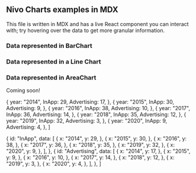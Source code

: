 
## Nivo Charts examples in MDX

This file is written in MDX and has a live React component you can interact with; try hovering over the data to get more granular information.

### Data represented in BarChart

<div id="bar" style={{ height: "40vh" }}>
  <ResponsiveBar
    data={nivoData}
    keys={["InApp", "Advertising"]}
    indexBy="year"
    colors={{ scheme: "nivo" }}
    margin={{ top: 50, right: 130, bottom: 50, left: 60 }}
    legends={[
      {
        dataFrom: "keys",
        anchor: "bottom-right",
        direction: "column",
        justify: false,
        itemsSpacing: 2,
        itemWidth: 100,
        itemHeight: 20,
        itemDirection: "left-to-right",
        itemOpacity: 0.85,
        symbolSize: 20,
        translateX: 100,
        effects: [
          {
            on: "hover",
            style: {
              itemOpacity: 1,
            },
          },
        ],
      },
    ]}
  />
</div>

### Data represented in a Line Chart

<div style={{ height: "40vh" }} id="line-chart">
<ResponsiveLine
    data={nivoLineData}
    margin={{ top: 50, right: 110, bottom: 50, left: 60 }}
    xScale={{ type: "point" }}
    yScale={{
      type: "linear",
      min: "auto",
      max: "auto",
      stacked: true,
      reverse: false,
    }}
    yFormat=" >-.2f"
    axisTop={null}
    axisRight={null}
    axisBottom={{
      orient: "bottom",
      tickSize: 5,
      tickPadding: 5,
      tickRotation: 0,
      legend: "Year",
      legendOffset: 36,
      legendPosition: "middle",
    }}
    axisLeft={{
      orient: "left",
      tickSize: 5,
      tickPadding: 5,
      tickRotation: 0,
      legend: "Spend in MM",
      legendOffset: -40,
      legendPosition: "middle",
    }}
    pointSize={10}
    pointColor={{ theme: "background" }}
    pointBorderWidth={2}
    pointLabelYOffset={-12}
    useMesh={true}
    legends={[
      {
        anchor: "bottom-right",
        direction: "column",
        justify: false,
        translateX: 100,
        translateY: 0,
        itemsSpacing: 0,
        itemDirection: "left-to-right",
        itemWidth: 80,
        itemHeight: 20,
        itemOpacity: 0.75,
        symbolSize: 12,
        symbolShape: "circle",
        symbolBorderColor: "rgba(0, 0, 0, .5)",
        effects: [
          {
            on: "hover",
            style: {
              itemBackground: "rgba(0, 0, 0, .03)",
              itemOpacity: 1,
            },
          },
        ],
      },
    ]}
  />


</div>


### Data represented in AreaChart

Coming soon!

  {
    year: "2014",
    InApp: 29,
    Advertising: 17,
  },
  {
    year: "2015",
    InApp: 30,
    Advertising: 9,
  },
  {
    year: "2016",
    InApp: 38,
    Advertising: 10,
  },
  {
    year: "2017",
    InApp: 36,
    Advertising: 14,
  },
  {
    year: "2018",
    InApp: 35,
    Advertising: 12,
  },
  {
    year: "2019",
    InApp: 32,
    Advertising: 3,
  },
  {
    year: "2020",
    InApp: 9,
    Advertising: 4,
  },
]

  {
    id: "InApp",
    data: [
      {
        x: "2014",
        y: 29,
      },
      {
        x: "2015",
        y: 30,
      },
      {
        x: "2016",
        y: 38,
      },
      {
        x: "2017",
        y: 36,
      },
      {
        x: "2018",
        y: 35,
      },
      {
        x: "2019",
        y: 32,
      },
      {
        x: "2020",
        y: 9,
      },
    ],
  },
  {
    id: "Advertising",
    data: [
      {
        x: "2014",
        y: 17,
      },
      {
        x: "2015",
        y: 9,
      },
      {
        x: "2016",
        y: 10,
      },
      {
        x: "2017",
        y: 14,
      },
      {
        x: "2018",
        y: 12,
      },
      {
        x: "2019",
        y: 3,
      },
      {
        x: "2020",
        y: 4,
      },
    ],
  },
]
